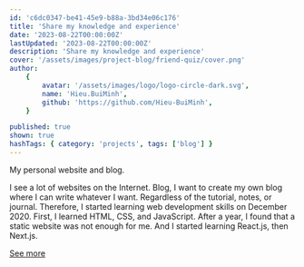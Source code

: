 ```yaml
---
id: 'c6dc0347-be41-45e9-b88a-3bd34e06c176'
title: 'Share my knowledge and experience'
date: '2023-08-22T00:00:00Z'
lastUpdated: '2023-08-22T00:00:00Z'
description: 'Share my knowledge and experience'
cover: '/assets/images/project-blog/friend-quiz/cover.png'
author:
    {
        avatar: '/assets/images/logo/logo-circle-dark.svg',
        name: 'Hieu.BuiMinh',
        github: 'https://github.com/Hieu-BuiMinh',
    }

published: true
shown: true
hashTags: { category: 'projects', tags: ['blog'] }
---
```


My personal website and blog.

I see a lot of websites on the Internet. Blog, I want to create my own blog where I can write whatever I want. Regardless of the tutorial, notes, or journal. Therefore, I started learning web development skills on December 2020. First, I learned HTML, CSS, and JavaScript. After a year, I found that a static website was not enough for me. And I started learning React.js, then Next.js.

[See more](/about)
